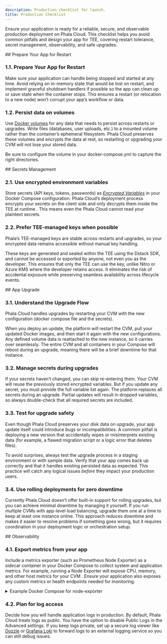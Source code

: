 ```yaml
---
description: Production checklist for launch.
title: Production Checklist
---
```



Ensure your application is ready for a reliable, secure, and observable production deployment on Phala Cloud. This checklist helps you avoid common pitfalls and design your app for TEE, covering restart tolerance, secret management, observability, and safe upgrades.

<Steps>
<Step>
## Prepare Your App for Restart

### 1.1. Prepare Your App for Restart

Make sure your application can handle being stopped and started at any time. Avoid relying on in-memory state that would be lost on restart, and implement graceful shutdown handlers if possible so the app can clean up or save state when the container stops. This ensures a restart (or relocation to a new node) won’t corrupt your app’s workflow or data.

### 1.2. Persist data on volumes

Use [Docker volumes](https://docs.docker.com/reference/compose-file/services/#volumes) for any data that needs to persist across restarts or upgrades. Write files (databases, user uploads, etc.) to a mounted volume rather than the container’s ephemeral filesystem. Phala Cloud preserves these volumes and encrypts the data at rest, so restarting or upgrading your CVM will not lose your stored data.

Be sure to configure the volume in your docker-compose.yml to capture the right directories.
</Step>

<Step>
## Secrets Management

### 2.1. Use encrypted environment variables

Store secrets (API keys, tokens, passwords) as [_Encrypted Variables_](/phala-cloud/cvm/set-secure-environment-variables) in your Docker Compose configuration. Phala Cloud’s deployment process encrypts your secrets on the client side and only decrypts them inside the TEE at runtime . This means even the Phala Cloud cannot read your plaintext secrets.

### 2.2. Prefer TEE-managed keys when possible

Phala’s TEE-managed keys are stable across restarts and upgrades, so your encrypted data remains accessible without manual key handling.

These keys are generated and sealed within the TEE using the Dstack SDK, and cannot be accessed or exported by anyone, not even you as the developer. This ensures that only the TEE can use the key, unlike Nitro or Azure KMS where the developer retains access. It eliminates the risk of accidental exposure while preserving seamless availability across lifecycle events.
</Step>

<Step>
## App Upgrade

### 3.1. Understand the Upgrade Flow

Phala Cloud handles upgrades by restarting your CVM with the new configuration (docker compose file and the secrets).

When you deploy an update, the platform will restart the CVM, pull your updated Docker images, and then start it again with the new configurations. Any defined volume data is reattached to the new instance, so it carries over seamlessly. The entire CVM and all containers in your Compose will reboot during an upgrade, meaning there will be a brief downtime for that instance.

### 3.2. Manage secrets during upgrades

If your secrets haven’t changed, you can skip re-entering them. Your CVM will reuse the previously stored encrypted variables. But if you update any secret, you must provide the full variable list again. The platform replaces all secrets during an upgrade. Partial updates will result in dropped variables, so always double-check that all required secrets are included.

### 3.3. Test for upgrade safety

Even though Phala Cloud preserves your disk data on upgrade, your app update itself could introduce bugs or incompatibilities. A common pitfall is deploying a new version that accidentally wipes or misinterprets existing data (for example, a flawed migration script or a logic error that deletes files).

To avoid surprises, always test the upgrade process in a staging environment or with sample data. Verify that your app comes back up correctly and that it handles existing persisted data as expected. This practice will catch any logical issues _before_ they impact your production users.

### 3.4. Use rolling deployments for zero downtime

Currently Phala Cloud doesn’t offer built-in support for rolling upgrades, but you can achieve minimal downtime by managing it yourself. If you run multiple CVMs with app-level load balancing, upgrade them one at a time to keep at least one instance online. This approach reduces downtime and makes it easier to resolve problems if something goes wrong, but it requires coordination in your deployment logic or orchestration setup.
</Step>

<Step>
## Observability

### 4.1. Export metrics from your app

Include a metrics exporter (such as Prometheus Node Exporter) as a sidecar container in your Docker Compose to collect system and application metrics. For example, running a Node Exporter will expose CPU, memory, and other host metrics for your CVM . Ensure your application also exposes any custom metrics or health endpoints needed for monitoring.

<details>

<summary>Example Docker Compose for node-exporter</summary>

```yaml
services:
  node_exporter:
    image: quay.io/prometheus/node-exporter:latest
    container_name: node_exporter
    command:
      - '--path.rootfs=/host'
    network_mode: host
    pid: host
    restart: unless-stopped
    volumes:
      - '/:/host:ro,rslave'
```

The config will expose the metrics under the endpoint `https://{appd-id}-9100.dstack-prod{n}.phala.network`  protected with TLS by default. You can then connect your Prometheus server to scrape the metrics.

You may also want to set up HTTP basic auth to limit the read access to yourself, as [described here.](https://stackoverflow.com/questions/74490690/node-exporter-basic-auth-docker-compose)

</details>

### 4.2. Plan for log access

Decide how you will handle application logs in production. By default, Phala Cloud treats logs as public. You have the option to disable Public Logs in the Advanced settings. If you keep logs private, set up a secure log viewer like [Dozzle](https://dozzle.dev/) or [Grafana Loki](https://grafana.com/oss/loki/) to forward logs to an external logging service so you can still debug issues.
</Step>
</Steps>

